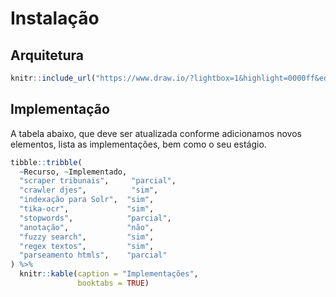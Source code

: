 # Instalação

## Arquitetura

```r
knitr::include_url("https://www.draw.io/?lightbox=1&highlight=0000ff&edit=_blank&layers=1&nav=1&title=arquitetura.drawio#R7V1rc9o6Gv41mfMpHt0vH3Nre2bb3e6mM2d2vznggLcGs8Y0SX%2F9SsYGXwTGxjKEmM40IFuyLOl93qteXeG72evnyF1Mv4VjL7hCYPx6he%2BvEIJMQPVHl7ytSwgD64JJ5I%2FTm7YFj%2F5vLy3Mblv5Y29ZuDEOwyD2F8XCUTife6O4UOZGUfhSvO05DIpPXbgTr1LwOHKDaulf%2FjierksFBdvyL54%2FmWZPhiC9MnOzm9OC5dQdhy%2B5Ivxwhe%2BiMIzX32avd16gBy8bl3W9TzuubjoWefP4kAr3X%2FC%2Fg6ffweo38f5kn%2BcgHP%2B%2BTlv55Qar9IWvEAtUe7dj%2F5fudPyWjgT730r39PZlPQo36iLD0IECisWr%2BqEuqf%2Bn6Vjoy5A4IHfpJYzG10%2BR5%2F5cX06%2BXuvSbePq2yT9m%2BuEG%2FiTeaETgfcc7661XLhzY9%2Bfw3l8%2FezO%2FOBt3Qd1yZ0tkqoYE%2FXXjXw3qJRu3iH2XuPrsTcKIzf2w%2Fm6kXk49zZ3JI9YJss4GQOUG4HAn3vX%2BRECLd6hvguVx0CiO1F%2B0re3KJ4q0kLgOqGf2UJ1Xa0l3dDYW5NUHIXq8WmX1NJa96rY093FyeztL0WFd0SKRhb6a5SQ8u2GZPSbLVVnfm6IEOnp9IPgLgzCKKmMPyWfzZ25K%2BuPuhIu3JEfayhSdOroVqfxLNA%2F1dd5gG6j9GG%2FvCj2FQrcpEsvDvV6yBZisvySORr588nX5Ne9cCRQ%2F%2BD2wr9SXGDboh%2B6nXuYPDotug3jOJzpBjR1Tf3Ye1QX9Ci8KEhVZZPAf35%2B%2B3Ocdq1K9xkRqz57r7miFAc%2Be%2BHMi6M3dUt69ZpxtK6TojJEbP37ZYtxjKTANc3hG%2BZpoZvi6mTT%2BBZ61JcUfRogEToQif7IARCizNEEpqaxijtqMHcjDr79o2%2BsuUmgpQZGdmLILgBJetIdhuwBENOTbtRKnWqs%2BBHORq4aJiAd4IisA0%2FR4WAxYIhuAjrEJn7grvADl%2FBDigp%2BIG7AD4ihJfzAx0gyql8FWSW%2F%2BAkaxJgzFmPu3dh9Vu%2BrbvjLe3IXC7vgczZTWX7UZ08R9Mh3Z4qsQy3C6f9Wy9XVHb66gZEfXtbrPnqTVaSeot%2BOuzXvZlwKF8RZZv54rDtZw1yAQ83MpYZr0K64BixyDYSrUidCtMo1OLXENEgLoVPiVLzMYxMSncqcI62HRYPUaZY679zl0p2PI0X2ADtKZkJ7Cf3DCpwVWEiXVVVzzYmTDXCBd4ULJWkS0youbOxqeVwQtpRRunOS9fR544exthoaZrcyiyD5lOY9XfTL2I3iG22kLJV98nV30wWkfqdmUT0l3nyc1XgKwtHPdVFaAa5%2F5W6PwtV87I3Ta7m5k%2FpW9RaP6SuGUTwNJ%2BHcDR62pbtndxmuopFXL46r3k%2B8uB6BvXHBDFtdK7mlQKoLgaXdirxAYcuvou3WtDqSB6iBdN9yNyxCfx4vc8%2F%2FrgtyC5Vy5hCOmcSCcEZZadlCWDTANqyOmMIypTVBAhmAKQ20bYwoVEQUc9UrQig%2BrmeUORgLwDHHgDCRsuMtga0Hcktum3lrT4HsGHVODaOD%2BrdKd8e1P7JC98n9FUZ%2BrJjocmDrx7F10oqtQ9gRXyfiAL6OjFZmS3ydD6jSAFWsY8aBiGDW9QdQ6BUUujIdV0BByhODguhf2M9E97y0Dy1K%2B5BaFvfJgeI%2Bay7uU15dCz2J%2B2W9lEuHKHmacgqlkqlRQQ421IfUwUBJ1JBxuRGb27ZGpHAYZJJgTCU%2BtjEBHYkogRRgCRhq0podgV9%2BACoUx1FhIyVZdEQ1prVTJAsCuSMwB5hBjES2WDYtrrEjbWQvuWDkAE6oIJKBygqvecoaeSpPaU7zgDtAqc1SjWBO193fC6uEkUXCtRRaAXLYDqE1NVpfltB6Sarw93AZTyLv8Z9fE%2FVjkHyPk3xRK8kXdaUO4wOCJiA0SL7UlpkbHhn%2BiR2iPrvg5SJ14kuCl1wE6GMYRHdBuFJzAe6C1XI9umeDNkWRyo1GqbiV6DXu0zIMVrF3sy0%2BC4D66j55gYJwfz1LafxXGb6e0vCtOvjiDl9%2F2oFYZz78UuQoJQdGjkJrkaNZVEGz0FEFXmIIHT2dE18jzihFnL%2BHScD5IOC0jRvlTi5G1ELYKOoKPWgJPZghAsiIHtgaehwVOMqpw3f5BAb16szln030usYi9UfHwQwIZECgQ1UsBUOklXiCuwslkk7RYsMAzkpyIJOZsHqJMoStwgwVWlcFlA8VZ7hTdvhPqFa4t9A9V7NLHAgGcjSSo9whFtSRo%2ByIHCniBxCjNNiq7RHj5cf2EQ3CNr198FB3XyZcNfFcYOoIxYslg0QwAZkh3A86RCbBbQwASilJwdy2O7C8mEldVB3mDmSMISqToDrasDrhjoYKqAhEaGdDw%2BqUl1lhsYold8WhkXuDNn7e2vh8kIXPUxtnXe0Cx4CcnTZ%2BVITeoI0P2vjlI5B1bZyKjgAGKSX2%2FLRxMWjjgzb%2BjrRx2pXvDnJ5dtr4CcL%2BetbGqbZtWtXGxaHaOL8gbbyymOv0YSjkMdo4lLKojTesr1PjnEAd32SfqxKYqu0vlnrtKez21YM0aGWl37dFDbF2Q4e7KbSKtXn1pqudBliU7DWGJFemcCtoS7nZUPT7mYuuWA8m5zYX6N3NBetqLti5zQXuXwjoO%2FafW5cCwIFSAG2zm6C6GjDphc2jjFCznDHpYtnDZ%2Bk%2BPl1bHwrhKCmBCQ4g5LC8AaC%2BPt%2FbYUtcnlQoaKKWYkmRELYMhxgZ9vAZ078RaxiSTlPLXRIMnGJr76nyv53Lxt5iCtobhYVvSrUetv23dTxIu9kjmTksYC8iHYAqJwSN47KMKM33BLmvB29DF96Gh8Bdaqzx3Gg0HeClyTaqdlZMbt5GdSx4pFczISbbpgmq8gg2QIs1PyY6LtPIHmSxmI62NbK0oMqTEv8G4uZPy0XH4kXTwf2y8rptcOAD57IUBlawgxWYLbx2WMEmceTpeEEbh3PGAooO5xT8T%2B5wbhp3durwtnMC%2FJbK82kH8Gs4WcbucpekTB2mVM%2BzGL0PEa45cK0TcC2zL8wO1%2BInZ1qXH5ghknstumRSR0CtRyazXTfxyMBsH0shDXI%2FoRe4lB8YSeAwDKRYpxquyz2GKHEQELscNF02ljkmrDpf8O4Qi4shFWKZVLJMNFZoxRjC3hetlHe8k5q83uUKBHFHSiIxAQKBeoIo%2B%2Bb217dEEbsDXc7JoZ82s6UI0IAijszl1xnzgC3c%2BVnUZVGS6MehXz7soSHeM4ociiBHgsJKEF%2BXbZUI1RKhoAqhGPz2sqt4fEFKYw8MkT9GtAS2AoDxUek3IIYO%2BTh%2B%2B0syvN7qs5mTPQMtTiq7fG32oANnhVmR7cbbLxtYaTMca%2Bjt7xlqOjvtq%2BONyYOta5%2Bt6%2Ba%2F7utz5M5HSi55GmKDTnLSl2xg%2B2qABZntCxSVdkNaVNPpX0TaAorLTxEiz%2BX8rwyUG6kvwLBFrR91vnKEJdXb%2BpjkUorq0ViG%2BiSJLt4VXNy0NZHEOgsF3yzJ039UaxwhRy1WxiEW6j8hGrRmST2qxuc9%2BsvYm7lXSbbIS4Nnvit%2Bs%2B5wFtDRnqlsJ0bmOzfsDDFFaCKAbUHxUXFUjOyM6h7SQZy5frgl9CERzYlApaPNfyVQ0UdoVHedm2CFC1uo0ioFxKAJnlgT%2FHp%2F8z1BxU%2F6Be8HWDiFKghBV7lay25kSg7U%2B2zFPODdMQ9nuicYQtTNZNCisI8NWf173RJMdvvUz3YqOpLBy1MhTGTR51S8u6wFsKsTbMtTwU49FVV34aUZpqD1oyrxoelyWuSuFQbDFBQpW%2Bk5KouT%2FHozHONHkSOBIh9gyodzXG2Ee3CekxOkjeidGti5UEObtBEwEyOK23lpL%2FSAGtIDhPyo%2B7Pj3Oyu%2BUN9mEZ7WKrCDhuW36E97EfkP63m%2Bm3P5Jyk2etEKYdT5zkIX0ZThX%2BOmuWZP3fjsLnI9641YthRfBYkRXnTZH43asTWDogkR2VVGeDmIuAGDXBzVnCTzmTncIMYPDXcHJWPZYCbi4Cb83D3DXCzgZuOTMxluCGmpHH9wg3v34DQd95JiGzb0zKVtN6exppbELLNUAUDQh%2Fmg4osTvfnd4ZIOowSSiCo7iWprQyhg4EsbNA6tK5EjmSY6f07rBxPVqprySQhPgIV2bbDZZqWHSoy7BU%2BCRUhsX%2F3Y0JFWBKgmENlNddWVlSEuBBAUIkb1tVUBIV6vpCgYswWfRizT7Dfvn8qsp0EOVMg6qmoxVEI1OTqOwUVEbrfNJ1QEeEcUMArW%2BJrK2sqkpRirRBWOFldbU1HBCPMTeyoVNkOIWWzNGwo%2FGAq5Ob8sB%2FhbOTGVztS5AzRYue1zRDijvTLa5hFymTSL0sdxLVbDq1l0cmcpi3BCCCHDfHr7xyOvrlz%2FzkMxnefBkjq1qCFzLhUBzjmLOZtjlMrBhhkAQDFNE19GrQya8klR8QgYlmHwIfqEG0iYrgpQKwPHQJhR0n2hAIoacXGpDQGpTAQRjE%2BJMUQdRCVoHBvy5YwdphSNiBjBqtZw7bKScn21bakenyAgDRkO%2B9RppnbIT9DPNomh6JtAizpwsypW9BOWX1uXEXxYwcrXZ4wxuUB%2B4nR4bUtkVD1IKNLIyFhe%2Bt9RhhWUocZ%2FDGY9EJA15I4CArETBvnidi%2FsvfUxYQnB4ZxAtR3XEcje1pS3EZv7ufkoO32exqiqiG1diFCgPfFuy4%2F54VA50J4bZJYIpPkSFkvlFcOda4lt0oFCepY1yYpYfsqvWR7zYb84hw1Y3c53fx49l%2Fvdbr37aXvbqy0cK2PQwVO2uzB9mn1ebqzvqPHosSIKTdwvH7IjgDo6HxoECCKDX5JvN%2BnWVcf0joqxtLhAnJsyKx8XOU%2BtkrQ445gUiwYS%2FiR4gnP5lRIbSkF7ioOI3%2FsjrUNdaRAcaR%2Buyc1mWrb8G7EC9wnL7h1Rz8nCa6arKUdW0CBKaSvDL7m3fp7WdvhNlDVA6bTQSEmFZUTyTKO3AwZt%2BiR3RI%2BPy8VlpcNos1gYfa3r%2FIn%2BNf86R9fvjw%2B0PnDLb%2B9NnlkSvOcY6OjwF0u%2FVGZIW%2BLc1N6KIsrsR8Dz2schkBbaWBV0BYAO2ao3rSy5sZpxb1WQinK1ghUamvNsSttNWaU1W7zGu5U7RzvliUZ1x6qrL1Qwdy0ugK3khnY4dDIrbsdRHvQutrkfst0%2BHQ0mOH8EWRYeC1ycaifUagBfzuyOtL6Wzj29B3%2FBw%3D%3D")
```



## Implementação

A tabela abaixo, que deve ser atualizada conforme adicionamos novos elementos, lista as implementações, bem como o seu estágio.

```r

tibble::tribble(
  ~Recurso, ~Implementado,
  "scraper tribunais",     "parcial",
  "crawler djes",          "sim",
  "indexação para Solr",  "sim",
  "tika-ocr",             "sim",
  "stopwords",            "parcial",
  "anotação",             "não",
  "fuzzy search",         "sim",
  "regex textos",         "sim",
  "parseamento htmls",    "parcial"
) %>% 
  knitr::kable(caption = "Implementações",
               booktabs = TRUE)

```


## 
